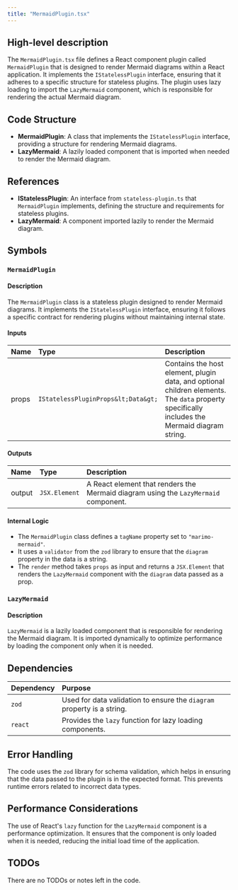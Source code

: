 ```yaml
---
title: "MermaidPlugin.tsx"
---
```


## High-level description

The `MermaidPlugin.tsx` file defines a React component plugin called `MermaidPlugin` that is designed to render Mermaid diagrams within a React application. It implements the `IStatelessPlugin` interface, ensuring that it adheres to a specific structure for stateless plugins. The plugin uses lazy loading to import the `LazyMermaid` component, which is responsible for rendering the actual Mermaid diagram.

## Code Structure

- **MermaidPlugin**: A class that implements the `IStatelessPlugin` interface, providing a structure for rendering Mermaid diagrams.
- **LazyMermaid**: A lazily loaded component that is imported when needed to render the Mermaid diagram.

## References

- **IStatelessPlugin**: An interface from `stateless-plugin.ts` that `MermaidPlugin` implements, defining the structure and requirements for stateless plugins.
- **LazyMermaid**: A component imported lazily to render the Mermaid diagram.

## Symbols

### `MermaidPlugin`
#### Description
The `MermaidPlugin` class is a stateless plugin designed to render Mermaid diagrams. It implements the `IStatelessPlugin` interface, ensuring it follows a specific contract for rendering plugins without maintaining internal state.

#### Inputs
| Name | Type | Description |
|:-----|:-----|:------------|
| props | `IStatelessPluginProps&lt;Data&gt;` | Contains the host element, plugin data, and optional children elements. The `data` property specifically includes the Mermaid diagram string. |

#### Outputs
| Name | Type | Description |
|:-----|:-----|:------------|
| output | `JSX.Element` | A React element that renders the Mermaid diagram using the `LazyMermaid` component. |

#### Internal Logic
- The `MermaidPlugin` class defines a `tagName` property set to `"marimo-mermaid"`.
- It uses a `validator` from the `zod` library to ensure that the `diagram` property in the data is a string.
- The `render` method takes `props` as input and returns a `JSX.Element` that renders the `LazyMermaid` component with the `diagram` data passed as a prop.

### `LazyMermaid`
#### Description
`LazyMermaid` is a lazily loaded component that is responsible for rendering the Mermaid diagram. It is imported dynamically to optimize performance by loading the component only when it is needed.

## Dependencies

| Dependency | Purpose |
|:-----------|:--------|
| `zod` | Used for data validation to ensure the `diagram` property is a string. |
| `react` | Provides the `lazy` function for lazy loading components. |

## Error Handling

The code uses the `zod` library for schema validation, which helps in ensuring that the data passed to the plugin is in the expected format. This prevents runtime errors related to incorrect data types.

## Performance Considerations

The use of React's `lazy` function for the `LazyMermaid` component is a performance optimization. It ensures that the component is only loaded when it is needed, reducing the initial load time of the application.

## TODOs

There are no TODOs or notes left in the code.